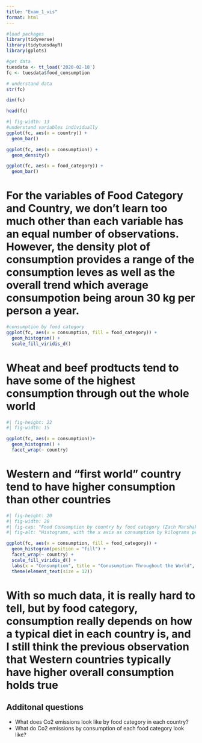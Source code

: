 ```yaml
---
title: "Exam_1_vis"
format: html
---
```


```r
#load packages
library(tidyverse)
library(tidytuesdayR)
library(gplots)
```

```r
#get data
tuesdata <- tt_load('2020-02-18')
fc <- tuesdata$food_consumption
```

```r
# understand data
str(fc)

dim(fc)

head(fc)
```

```r
#| fig-width: 13
#understand variables individually
ggplot(fc, aes(x = country)) +
  geom_bar()

ggplot(fc, aes(x = consumption)) +
  geom_density()

ggplot(fc, aes(x = food_category)) +
  geom_bar()
```

# For the variables of Food Category and Country, we don't learn too much other than each variable has an equal number of observations. However, the density plot of consumption provides a range of the consumption leves as well as the overall trend which average consumpotion being aroun 30 kg per person a year.

```r
#consumption by food category
ggplot(fc, aes(x = consumption, fill = food_category)) +
  geom_histogram() +
  scale_fill_viridis_d()
```
# Wheat and beef prodtucts tend to have some of the highest consumption through out the whole world

```r
#| fig-height: 22
#| fig-width: 15

ggplot(fc, aes(x = consumption))+
  geom_histogram() +
  facet_wrap(~ country)
```

# Western and "first world" country tend to have higher consumption than other countries

```r
#| fig-height: 20
#| fig-width: 20
#| fig-cap: "Food Consumption by country by food category (Zach Marshak, March 2025, data source: Nu3"
#| fig-alt: "Histograms, with the x axis as consumption by kilograms per person per year, facted by country, and filled by food category(Beef, eggs, fish, lam & goat, Dairy, Prok, poultry, rice, soybeans, and wheat)"

ggplot(fc, aes(x = consumption, fill = food_category)) +
  geom_histogram(position = "fill") +
  facet_wrap(~ country) +
  scale_fill_viridis_d() +
  labs(x = "Consumption", title = "Conusumption Throughout the World", fill = "Food Category") +
  theme(element_text(size = 12))
```

# With so much data, it is really hard to tell, but by food category, consumption really depends on how a typical diet in each country is, and I still think the previous observation that Western countries typically have higher overall consumption holds true

## Additonal questions

- What does Co2 emissions look like by food category in each country?
- What do Co2 emissions by consumption of each food category look like?


